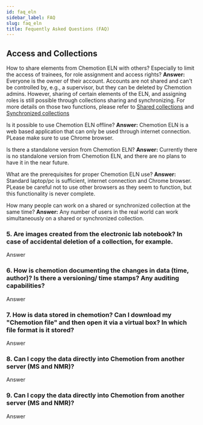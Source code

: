 ```yaml
---
id: faq_eln
sidebar_label: FAQ
slug: faq_eln
title: Fequently Asked Questions (FAQ)
---
```


## Access and Collections

How to share elements from Chemotion ELN with others? Especially to limit the access of trainees, for role assignment and access rights?
**Answer:** Everyone is the owner of their account. Accounts are not shared and can't be controlled by, e.g., a supervisor, but they can be deleted by Chemotion admins. However, sharing of certain elements of the ELN, and assigning roles is still possible through collections sharing and synchronizing. For more details on those two functions, please refer to [Shared collections](https://eln.chemotion.net/chemotionsaurus/docs/eln/collections#shared-collections) and [Synchronized collections](https://eln.chemotion.net/chemotionsaurus/docs/eln/collections#synchronized-collections)

Is it possible to use Chemotion ELN offline?
**Answer:** Chemotion ELN is a web based application that can only be used through internet connection. PLease make sure to use Chrome browser.

Is there a standalone version from Chemotion ELN? 
**Answer:** Currently there is no standalone version from Chemotion ELN, and there are no plans to have it in the near future.

What are the prerequisites for proper Chemotion ELN  use?
**Answer:** Standard laptop/pc is sufficient, internet connection and Chrome browser. PLease be careful not to use other browsers as they seem to function, but this functionality is never complete.

How many people can work on a shared or synchronized collection at the same time?
**Answer:** Any number of users in the real world can work simultaneously on a shared or synchronized collection.

### 5. Are images created from the electronic lab notebook? In case of accidental deletion of a collection, for example.
Answer

### 6. How is chemotion documenting the changes in data (time, author)? Is there a versioning/ time stamps? Any auditing capabilities?
Answer

### 7. How is data stored in chemotion?  Can I download my "Chemotion file" and then open it via a virtual box? In which file format is it stored? 
Answer

### 8. Can I copy the data directly into Chemotion from another server (MS and NMR)?
Answer

### 9. Can I copy the data directly into Chemotion from another server (MS and NMR)?
Answer

